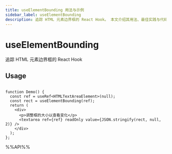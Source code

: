 ```yaml
---
title: useElementBounding 用法与示例
sidebar_label: useElementBounding
description: 追踪 HTML 元素边界框的 React Hook。 本文介绍其用法、最佳实践与代码示例。
---
```

# useElementBounding

追踪 HTML 元素边界框的 React Hook

## Usage

```tsx live

function Demo() {
  const ref = useRef<HTMLTextAreaElement>(null);
  const rect = useElementBounding(ref);
  return (
    <div>
      <p>调整框的大小以查看变化</p>
      <textarea ref={ref} readOnly value={JSON.stringify(rect, null, 2)} />
    </div>
  );
};

```

%%API%%